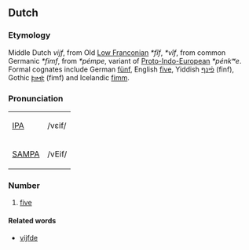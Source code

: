 ==Dutch==
===Etymology===
Middle Dutch ''vijf'', from Old [[w:Low Franconian|Low Franconian]] ''*fîf'', ''*vîf'', from common Germanic ''*fimf'', from ''*pémpe'', variant of [[w:Proto-Indo-European|Proto-Indo-European]] ''*pénkʷe''.  Formal cognates include German [[fünf]], English [[five]], Yiddish [[פֿינף]] (finf), Gothic [[𐍆𐌹𐌼𐍆]] (fimf) and Icelandic [[fimm]].

===Pronunciation===
{| border=1 cellpadding=5
| [[w:IPA|IPA]] || /vɛif/
|-
| [[w:SAMPA|SAMPA]] || /vEif/
|}

===Number===
#[[five]]

====Related words====
*[[vijfde]]